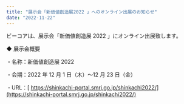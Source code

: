 ```yaml
---
title: "展示会「新価値創造展2022 」へのオンライン出展のお知らせ"
date: "2022-11-22"
---
```


ビーコアは、展示会「新価値創造展 2022 」にオンライン出展致します。

◆ 展示会概要

・名称：新価値創造展 2022

・会期：2022 年 12 月 1 日（木）〜12 月 23 日（金）

・URL：[ https://shinkachi-portal.smrj.go.jp/shinkachi2022/](https://shinkachi-portal.smrj.go.jp/shinkachi2022/)
